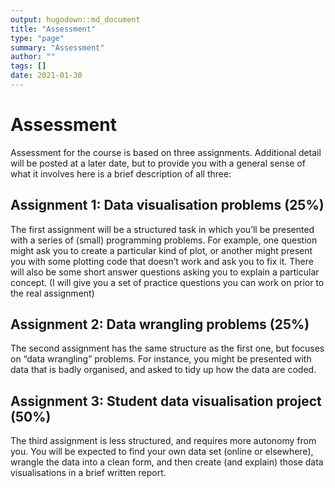 ```yaml
---
output: hugodown::md_document
title: "Assessment"
type: "page"
summary: "Assessment"
author: ""
tags: []
date: 2021-01-30
---
```


# Assessment

Assessment for the course is based on three assignments. Additional detail will be posted at a later date, but to provide you with a general sense of what it involves here is a brief description of all three:

## Assignment 1: Data visualisation problems (25%)

The first assignment will be a structured task in which you'll be presented with a series of (small) programming problems. For example, one question might ask you to create a particular kind of plot, or another might present you with some plotting code that doesn't work and ask you to fix it. There will also be some short answer questions asking you to explain a particular concept. (I will give you a set of practice questions you can work on prior to the real assignment)

## Assignment 2: Data wrangling problems (25%)

The second assignment has the same structure as the first one, but focuses on "data wrangling" problems. For instance, you might be presented with data that is badly organised, and asked to tidy up how the data are coded. 

## Assignment 3: Student data visualisation project (50%)

The third assignment is less structured, and requires more autonomy from you. You will be expected to find your own data set (online or elsewhere), wrangle the data into a clean form, and then create (and explain) those data visualisations in a brief written report. 


<br><br><br>
